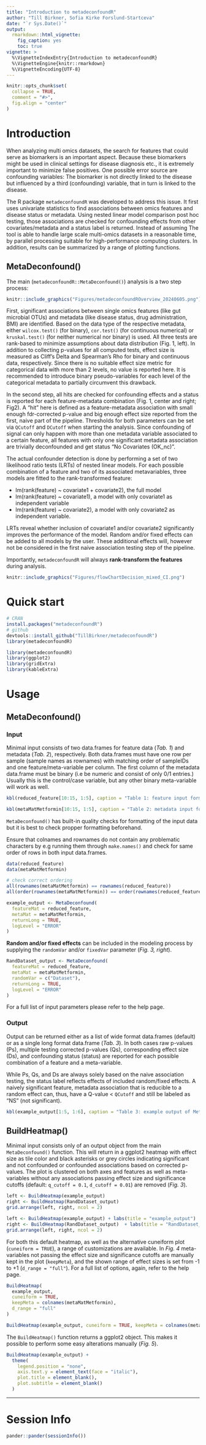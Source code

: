 ```yaml
---
title: "Introduction to metadeconfoundR"
author: "Till Birkner, Sofia Kirke Forslund-Startceva"
date: "`r Sys.Date()`"
output:
  rmarkdown::html_vignette:
    fig_caption: yes
    toc: true
vignette: >
  %\VignetteIndexEntry{Introduction to metadeconfoundR}
  %\VignetteEngine{knitr::rmarkdown}
  %\VignetteEncoding{UTF-8}
---
```


```r
knitr::opts_chunk$set(
  collapse = TRUE,
  comment = "#>",
  fig.align = "center"
)
```


# Introduction

When analyzing multi omics datasets, the search for features that could serve as biomarkers is an important aspect. Because these biomarkers might be used in clinical settings for disease diagnosis etc., it is extremely important to minimize false positives. One possible error source are confounding variables: The biomarker is not directly linked to the disease but influenced by a third (confounding) variable, that in turn is linked to the disease.

The R package `metadeconfoundR` was developed to address this issue. It first uses univariate statistics to find associations between omics features and disease status or metadata. Using nested linear model comparison post hoc testing, those associations are checked for confounding effects from other covariates/metadata and a status label is returned. Instead of assuming The tool is able to handle large scale multi-omics datasets in a reasonable time, by parallel processing suitable for high-performance computing clusters. In addition, results can be summarized by a range of plotting functions.

## MetaDeconfound()

The main (`metadeconfoundR::MetaDeconfound()`) analysis is a two step process:

```r
knitr::include_graphics("Figures/metadeconfoundROverview_20240605.png")
```

First, significant associations between single omics features (like gut microbial OTUs) and metadata (like disease status, drug administration, BMI) are identified. Based on the data type of the respective metadata, either `wilcox.test()` (for binary), `cor.test()` (for continuous numerical) or `kruskal.test()` (for neither numerical nor binary) is used. All three tests are rank-based to minimize assumptions about data distribution (Fig. 1, left). In addition to collecting p-values for all computed tests, effect size is measured as Cliff's Delta and Spearman's Rho for binary and continuous data, respectively. Since there is no suitable effect size metric for categorical data with more than 2 levels, no value is reported here. It is recommended to introduce binary pseudo-variables for each level of the categorical metadata to partially circumvent this drawback.

In the second step, all hits are checked for confounding effects and a status is reported for each feature-metadata combination (Fig. 1, center and right; Fig2). A "hit" here is defined as a feature-metadata association with small enough fdr-corrected p-value and big enough  effect size reported from the first, naive part of the pipeline. Thresholds for both parameters can be set via `QCutoff` and `DCutoff` when starting the analysis. Since confounding of signal can only happen with more than one metadata variable associated to a certain feature, all features with only one significant metadata association are trivially deconfounded and get status "No Covariates (OK_nc)". 

The actual confounder detection is done by performing a set of two likelihood ratio tests (LRTs) of nested linear models. For each possible combination of a feature and two of its associated metavariables, three models are fitted to the rank-transformed feature:


* lm(rank(feature) ~ covariate1 + covariate2),  the full model
* lm(rank(feature) ~ covariate1), a model with only covariate1 as independent variable
* lm(rank(feature) ~ covariate2), a model with only covariate2 as independent variable.

LRTs reveal whether inclusion of covariate1 and/or covariate2 significantly improves the performance of the model. Random and/or fixed effects can be added to all models by the user. These additional effects will, however not be considered in the first naive association testing step of the pipeline.

Importantly, `metadeconfoundR` will always **rank-transform the features** during analysis. 


```r
knitr::include_graphics("Figures/flowChartDecision_mixed_CI.png")
```


# Quick start

```r
# CRAN 
install.packages("metadeconfoundR")
# github
devtools::install_github("TillBirkner/metadeconfoundR")
library(metadeconfoundR)
```

```r
library(metadeconfoundR)
library(ggplot2)
library(gridExtra)
library(kableExtra)
```

# Usage

## MetaDeconfound()

### Input

Minimal input consists of two data.frames for feature data (_Tab. 1_) and metadata (_Tab. 2_), respectively. Both data.frames must have one row per sample (sample names as rownames) with matching order of sampleIDs and one feature/meta-variable per column. The first column of the metadata data.frame must be binary (i.e be numeric and consist of only 0/1 entries.) Usually this is the control/case variable, but any other binary meta-variable will work as well.


```r
kbl(reduced_feature[10:15, 1:5], caption = "Table 1: feature input format example")
```

```r
kbl(metaMatMetformin[10:15, 1:5], caption = "Table 2: metadata input format example")
```

`MetaDeconfound()` has built-in quality checks for formatting of the input data but it is best to check propper formatting beforehand.

Ensure that colnames and rownames do not contain any problematic characters by e.g running them through `make.names()` and check for same order of rows in both input data.frames.


```r
data(reduced_feature)
data(metaMatMetformin)

# check correct ordering
all(rownames(metaMatMetformin) == rownames(reduced_feature))
all(order(rownames(metaMatMetformin)) == order(rownames(reduced_feature)))

example_output <- MetaDeconfound(
  featureMat = reduced_feature,
  metaMat = metaMatMetformin,
  returnLong = TRUE,
  logLevel = "ERROR"
)
```


**Random and/or fixed effects** can be included in the modeling process by supplying the `randomVar` and/or `fixedVar` parameter (_Fig. 3, right_).


```r
RandDataset_output <- MetaDeconfound(
  featureMat = reduced_feature,
  metaMat = metaMatMetformin,
  randomVar = c("Dataset"),
  returnLong = TRUE,
  logLevel = "ERROR"
)
```

For a full list of input parameters please refer to the help page.

### Output

Output can be returned either as a list of wide format data.frames (default) or as a single long format data.frame (_Tab. 3_). In both cases raw p-values (Ps), multiple testing corrected p-values (Qs), corresponding effect size (Ds), and confounding status (status) are reported for each possible combination of a feature and a meta-variable.

While Ps, Qs, and Ds are always solely based on the naive association testing, the status label reflects effects of included random/fixed effects. A naively significant feature, metadata association that is reducible to a random effect can, thus, have a Q-value < `QCutoff` and still be labeled as "NS" (not significant).

```r
kbl(example_output[1:5, 1:6], caption = "Table 3: example output of MetadDeconfound()")
```

## BuildHeatmap()

Minimal input consists only of an output object from the main `MetaDeconfound()` function. This will return in a ggplot2 heatmap with effect size as tile color and black asterisks or grey circles indicating significant and not confounded or confounded associations based on corrected p-values. The plot is clustered on both axes and features as well as meta-variables without any associations passing effect size and significance cutoffs (default: `q_cutoff = 0.1`, `d_cutoff = 0.01`) are removed (_Fig. 3_). 

```r
left <- BuildHeatmap(example_output)
right <- BuildHeatmap(RandDataset_output)
grid.arrange(left, right, ncol = 2)
```

```r
left <- BuildHeatmap(example_output) + labs(title = "example_output")
right <- BuildHeatmap(RandDataset_output)  + labs(title = "RandDataset_output")
grid.arrange(left, right, ncol = 2)
```


For both this default heatmap, as well as the alternative cuneiform plot (`cuneiform = TRUE`), a range of customizations are available. In _Fig. 4_ meta-variables not passing the effect size and significance cutoffs are manually kept in the plot (`keepMeta`), and the shown range of effect sizes is set from -1 to +1 (`d_range = "full"`). For a full list of options, again, refer to the help page.

```r
BuildHeatmap(
  example_output,
  cuneiform = TRUE,
  keepMeta = colnames(metaMatMetformin),
  d_range = "full"
)
```

```r
BuildHeatmap(example_output, cuneiform = TRUE, keepMeta = colnames(metaMatMetformin), d_range = "full")
```

The `BuildHeatmap()` function returns a ggplot2 object. This makes it possible to perform some easy alterations manually (_Fig. 5_).

```r
BuildHeatmap(example_output) +
  theme(
    legend.position = "none",
    axis.text.y = element_text(face = "italic"),
    plot.title = element_blank(),
    plot.subtitle = element_blank()
  )
```


***

# Session Info

```r
pander::pander(sessionInfo())
```

